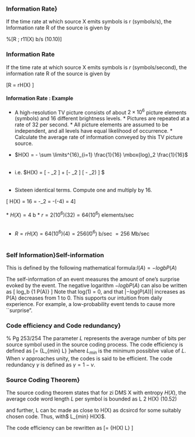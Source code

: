 


### Information Rate}
If the time rate at which source X emits symbols is r (symbols/s), the lnformation rate R of the
source is given by

%\[R ; r11(X) b/s (10.10)\]





### Information Rate
If the time rate at which source X emits symbols is $r$ (symbols/second), the information rate R of the
source is given by

\[R = rH(X) \mbox{      (b/second)} \]

<p>

#### Information Rate : Example


*  A high-resolution TV picture consists of about $2 \times 10^6$ picture elements (symbols) and 16
different brightness levels. *  Pictures are repeated at a rate of 32 per second. *  All picture elements
are assumed to be independent, and all levels have equal likelihood of occurrence. *  Calculate the
average rate of information conveyed by this TV picture source.






*  $H(X) = - \sum \limits^{16}_{i=1} \frac{1}{16} \mbox{log}_2 \frac{1}{16}$ <br><br>

*  i.e. $H(X) = [ -\frac{1}{16} \mbox{log}_2\frac{1}{16} ] + [- \frac{1}{16} \mbox{log}_2\frac{1}{16} ] \ldots [ -\frac{1}{16} \mbox{log}_2\frac{1}{16}) ] $ <br><br>
*  Sixteen identical terms. Compute one and multiply by 16.

\[ H(X) = 16 \times [ -\frac{1}{16} \mbox{log}_2\frac{1}{16} ]  = -\mbox{log}_2\frac{1}{16} = -(-4) = 4\] <br><br>
*  $H(X)= 4$ b
*  $r =  2(10^6)(32) = 64(10^6)$ elements/sec <br><br>

*  $R = rH(X) = 64(10^6)(4) = 256(l0^6) \mbox{ b/sec } = 256 \mbox{ Mb/sec }$ <br><br>




### Self Information}Self-information
This is defined by the following mathematical formula:$I(A) = −logb P(A)$

The self-information of an event measures the amount of one’s surprise
evoked by the event. The negative logarithm $−logb P(A)$ can also be written as \[
log_b  {1 \over P(A)} \]
Note that log(1) = 0, and that $| − log(P(A))|$ increases as P(A) decreases
from 1 to 0. This supports our intuition from daily experience. For example,
a low-probability event tends to cause more ``surprise".
<p>


### Code efficiency and Code redundancy}
% Pg 253/254
The parameter $L$ represents the average number of bits per source symbol used in the source coding process.
The code efficiency is defined as \[\nu = {L_{min} \over L} \]where $L_{min}$ is the minimum possiblve value of $L$. When $\nu$ approaches unity, the codes is said to be efficient. 
The code redundancy $\gamma$ is defined as $\gamma = 1- \nu$.



<p>

### Source Coding Theorem}
The source coding theorem states that for zi DMS X with entropy $H(X)$, the average code word length $L$ per symbol is bounded as
L 2 H(X) (10.52)

and further, L can bc made as close to H(X) as dcsircd for some suitably chosen code.
Thus, with$ L_{min} \geq H(X)$.

The code efficiency can be rewritten as
\[\nu = {H(X) \over L} \]

<p>


